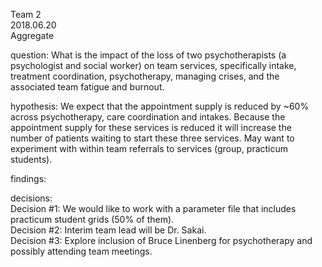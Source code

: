 Team 2  
2018.06.20  
Aggregate  

question: What is the impact of the loss of two psychotherapists (a psychologist and social worker) on team services, specifically intake, treatment coordination, psychotherapy, managing crises, and the associated team fatigue and burnout.  

hypothesis: We expect that the appointment supply is reduced by ~60% across psychotherapy, care coordination and intakes. Because the appointment supply for these services is reduced it will increase the number of patients waiting to start these three services. May want to experiment with within team referrals to services (group, practicum students).  

findings:  

decisions:   
Decision #1: We would like to work with a parameter file that includes practicum student grids (50% of them).   
Decision #2: Interim team lead will be Dr. Sakai.  
Decision #3: Explore inclusion of Bruce Linenberg for psychotherapy and  possibly attending team meetings.

